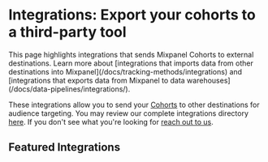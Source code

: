 
# Integrations: Export your cohorts to a third-party tool

<Callout type="info">
This page highlights integrations that sends Mixpanel Cohorts to external destinations. Learn more about [integrations that imports data from other destinations into Mixpanel](/docs/tracking-methods/integrations) and [integrations that exports data from Mixpanel to data warehouses](/docs/data-pipelines/integrations/).
</Callout>

These integrations allow you to send your [Cohorts](/docs/users/cohorts) to other destinations for audience targeting. You may review our complete integrations directory [here](https://mixpanel.com/partners/integrations). If you don't see what you're looking for [reach out to us](https://mixpanel.com/get-support).

## Featured Integrations
<Cards>
  <Cards.Card icon title="Airship" href="/docs/cohort-sync/integrations/airship" />
  <Cards.Card icon title="Appcues" href="/docs/cohort-sync/integrations/appcues" />
  <Cards.Card icon title="Apptimize" href="/docs/cohort-sync/integrations/apptimize" />
  <Cards.Card icon title="Braze" href="/docs/cohort-sync/integrations/braze" />
  <Cards.Card icon title="Chameleon" href="/docs/cohort-sync/integrations/chameleon" />
  <Cards.Card icon title="CleverTap" href="/docs/cohort-sync/integrations/clevertap" />
  <Cards.Card icon title="Facebook Ads" href="/docs/cohort-sync/integrations/facebook-ads" />
  <Cards.Card icon title="Google Ads" href="/docs/cohort-sync/integrations/google-ads" /> 
  <Cards.Card icon title="Insider" href="/docs/cohort-sync/integrations/insider" />
  <Cards.Card icon title="Intercom" href="https://www.intercom.com/help/en/articles/299-import-your-mixpanel-contacts" />
  <Cards.Card icon title="Iterable" href="/docs/cohort-sync/integrations/iterable" />
  <Cards.Card icon title="Kameleoon" href="/docs/cohort-sync/integrations/kameleoon" />
  <Cards.Card icon title="Leanplum" href="/docs/cohort-sync/integrations/leanplum" />
  <Cards.Card icon title="Mailchimp" href="/docs/cohort-sync/integrations/mailchimp" />
  <Cards.Card icon title="Marketo" href="/docs/cohort-sync/integrations/marketo" />
  <Cards.Card icon title="MoEngage" href="/docs/cohort-sync/integrations/moengage" />
  <Cards.Card icon title="OneSignal" href="/docs/cohort-sync/integrations/onesignal" />
  <Cards.Card icon title="Salesforce Marketing Cloud" href="/docs/cohort-sync/integrations/salesforce-marketing-cloud" />
  <Cards.Card icon title="Segment" href="/docs/cohort-sync/integrations/segment" />
  <Cards.Card icon title="Taplytics" href="/docs/cohort-sync/integrations/taplytics" />
  <Cards.Card icon title="VWO" href="/docs/cohort-sync/integrations/vwo" />
  <Cards.Card icon title="WebEngage" href="/docs/cohort-sync/integrations/webengage" />
  <Cards.Card icon title="Xtremepush" href="/docs/cohort-sync/integrations/xtremepush" />
</Cards>
